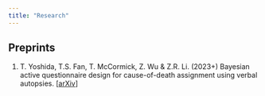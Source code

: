 ```yaml
---
title: "Research"
---
```


<style type="text/css">
h1.title {
  font-size: 0px;
  color: DarkRed;
}
</style>

## Preprints

1. T. Yoshida, T.S. Fan, T. McCormick, Z. Wu & Z.R. Li. (2023+) Bayesian active questionnaire design for cause-of-death assignment using verbal autopsies. [[arXiv](https://arxiv.org/abs/2302.08099)]

